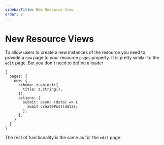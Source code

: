 ```yaml
---
sidebarTitle: New Resource View
order: 2
---
```



# New Resource Views

To allow users to create a new instances of the resource you need to provide a `new` page to your resource `pages` property.
It is pretty similar to the `edit` page. But you don't need to define a loader

```tsx
{
  pages: {
    new: {
      schema: z.object({
        title: z.string(),
      }),
      actions: {
        submit: async (data) => {
          await createPost(data);
        },
      },
    }
  }
}
```

The rest of functionality is the same as for the `edit` page.
